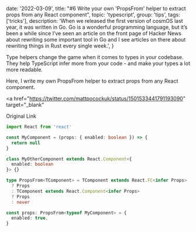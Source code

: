 
  date: '2022-03-09',
  title:
    "#6 Write your own 'PropsFrom' helper to extract props from any React component",
  topic: 'typescript',
  group: 'tips',
  tags: ['tricks'],
  description:
    'When we released the first version of cosmOS last year, it was written in Go. Go is a wonderful programming language, but it’s been a while since I’ve seen an article on the front page of Hacker News about rewriting some important tool in Go and I see articles on there about rewriting things in Rust every single week.',
}


Type helpers change the game when it comes to types in your codebase. They help TypeScript infer more from your code - and make your types a lot more readable.

Here, I write my own PropsFrom helper to extract props from any React component.

<a
  href="https://twitter.com/mattpocockuk/status/1501533441791193090"
  target="_blank"
>
  Original Link
</a>

```ts
import React from 'react'

const MyComponent = (props: { enabled: boolean }) => {
  return null
}

class MyOtherComponent extends React.Component<{
  enabled: boolean
}> {}

type PropsFrom<TComponent> = TComponent extends React.FC<infer Props>
  ? Props
  : TComponent extends React.Component<infer Props>
  ? Props
  : never

const props: PropsFrom<typeof MyComponent> = {
  enabled: true,
}
```
